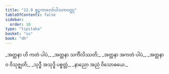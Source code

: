 ```yaml
---
title: "12.9 စူဠကာလော်ပါသကဝတ္ထု"
tableOfContents: false
sidebar:
  order: 10
type: "tipitaka"
basket: "su"
book: "dh"
---
```



<DynamicBreadcrumb />

<Division number="165" book="dh">

<Paragraph number="177" type="verses" book="dh">
_အတ္တနာ ဟိ ကတံ ပါပံ,_  
_အတ္တနာ သင်္ကိလိဿတိ;_  
_အတ္တနာ အကတံ ပါပံ,_  
_အတ္တနာဝ ဝိသုဇ္ဈတိ;_  
_သုဒ္ဓီ အသုဒ္ဓိ ပစ္စတ္တံ,_  
_နာညော အညံ ဝိသောဓယေ._
</Paragraph>
</Division>
